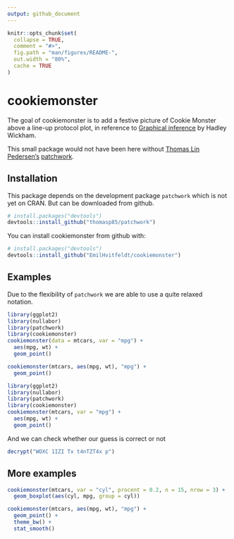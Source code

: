 ```yaml
---
output: github_document
---
```


<!-- README.md is generated from README.Rmd. Please edit that file -->

```r
knitr::opts_chunk$set(
  collapse = TRUE,
  comment = "#>",
  fig.path = "man/figures/README-",
  out.width = "80%",
  cache = TRUE
)
```
# cookiemonster

The goal of cookiemonster is to add a festive picture of Cookie Monster above a  line-up protocol plot, in reference to [Graphical inference](https://www.youtube.com/watch?v=rEHKm3Z1zUE) by Hadley Wickham.  

This small package would not have been here without [Thomas Lin Pedersen's](https://twitter.com/thomasp85) [patchwork](https://github.com/thomasp85/patchwork). 
 
## Installation
This package depends on the development package `patchwork` which is not yet on CRAN. But can be downloaded from github. 

```r
# install.packages("devtools")
devtools::install_github("thomasp85/patchwork")
```

You can install cookiemonster from github with:

```r
# install.packages("devtools")
devtools::install_github("EmilHvitfeldt/cookiemonster")
```

## Examples

Due to the flexibility of `patchwork` we are able to use a quite relaxed notation.

```r
library(ggplot2)
library(nullabor)
library(patchwork)
library(cookiemonster)
cookiemonster(data = mtcars, var = "mpg") +
  aes(mpg, wt) +
  geom_point()

cookiemonster(mtcars, aes(mpg, wt), "mpg") +
  geom_point()
```

```r
library(ggplot2)
library(nullabor)
library(patchwork)
library(cookiemonster)
cookiemonster(mtcars, var = "mpg") +
  aes(mpg, wt) +
  geom_point()
```

And we can check whether our guess is correct or not

```r
decrypt("WOXC 1IZI Tx t4nTZT4x p")
```

## More examples

```r
cookiemonster(mtcars, var = "cyl", procent = 0.2, n = 15, nrow = 3) +
  geom_boxplot(aes(cyl, mpg, group = cyl))
```

```r
cookiemonster(mtcars, aes(mpg, wt), "mpg") +
  geom_point() +
  theme_bw() +
  stat_smooth()
```
